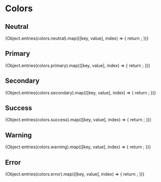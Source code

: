 
<Meta title="Colors" />

# Colors

<h2>Neutral</h2>

<Swatches>
  {Object.entries(colors.neutral).map(([key, value], index) => {
    return <Swatch name={key} value={value} />;
  })}
</Swatches>

<h2>Primary</h2>
<Swatches>
  {Object.entries(colors.primary).map(([key, value], index) => {
    return <Swatch name={key} value={value} />;
  })}
</Swatches>

<h2>Secondary</h2>
<Swatches>
  {Object.entries(colors.secondary).map(([key, value], index) => {
    return <Swatch name={key} value={value} />;
  })}
</Swatches>

<h2>Success</h2>
<Swatches>
  {Object.entries(colors.success).map(([key, value], index) => {
    return <Swatch name={key} value={value} />;
  })}
</Swatches>

<h2>Warning</h2>
<Swatches>
  {Object.entries(colors.warning).map(([key, value], index) => {
    return <Swatch name={key} value={value} />;
  })}
</Swatches>

<h2>Error</h2>
<Swatches>
  {Object.entries(colors.error).map(([key, value], index) => {
    return <Swatch name={key} value={value} />;
  })}
</Swatches>
